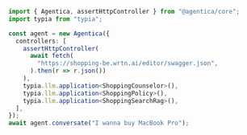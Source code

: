 ```typescript showLineNumbers
import { Agentica, assertHttpController } from "@agentica/core";
import typia from "typia";

const agent = new Agentica({
  controllers: [
    assertHttpController(
      await fetch(
        "https://shopping-be.wrtn.ai/editor/swagger.json",
      ).then(r => r.json())
    ),
    typia.llm.application<ShoppingCounselor>(),
    typia.llm.application<ShoppingPolicy>(),
    typia.llm.application<ShoppingSearchRag>(),
  ],
});
await agent.conversate("I wanna buy MacBook Pro");
```